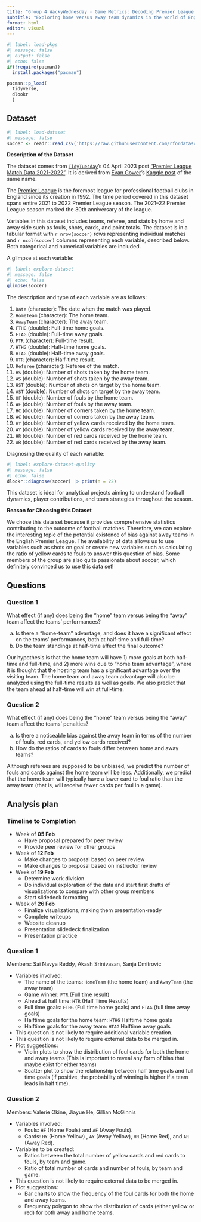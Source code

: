 ```yaml
---
title: "Group 4 WackyWednesday - Game Metrics: Decoding Premier League Outcomes Through Visual Analysis and Data Exploration"
subtitle: "Exploring home versus away team dynamics in the world of English football"
format: html
editor: visual
---
```


```r
#| label: load-pkgs
#| message: false
#| output: false
#| echo: false
if(!require(pacman))
  install.packages("pacman")

pacman::p_load(
  tidyverse,
  dlookr
  )
```

## Dataset

```r
#| label: load-dataset
#| message: false
soccer <- readr::read_csv('https://raw.githubusercontent.com/rfordatascience/tidytuesday/master/data/2023/2023-04-04/soccer21-22.csv')
```

**Description of the Dataset**

The dataset comes from [`TidyTuesday`](https://github.com/rfordatascience/tidytuesday)'s 04 April 2023 post ["Premier League Match Data 2021-2022"](https://github.com/rfordatascience/tidytuesday/tree/master/data/2023/2023-04-04). It is derived from [Evan Gower](https://github.com/evangower)'s [Kaggle post](https://www.kaggle.com/datasets/evangower/premier-league-match-data) of the same name.

The [Premier League](https://www.premierleague.com/) is the foremost league for professional football clubs in England since its creation in 1992. The time period covered in this dataset spans entire 2021 to 2022 Premier League season. The 2021–22 Premier League season marked the 30th anniversary of the league.

Variables in this dataset includes teams, referee, and stats by home and away side such as fouls, shots, cards, and point totals. The dataset is in a tabular format with `r nrow(soccer)` rows representing individual matches and `r ncol(soccer)` columns representing each variable, described below. Both categorical and numerical variables are included.

A glimpse at each variable:

```r
#| label: explore-dataset
#| message: false
#| echo: false
glimpse(soccer)
```

The description and type of each variable are as follows:

1.  `Date` (character): The date when the match was played.
2.  `HomeTeam` (character): The home team.
3.  `AwayTeam` (character): The away team.
4.  `FTHG` (double): Full-time home goals.
5.  `FTAG` (double): Full-time away goals.
6.  `FTR` (character): Full-time result.
7.  `HTHG` (double): Half-time home goals.
8.  `HTAG` (double): Half-time away goals.
9.  `HTR` (character): Half-time result.
10. `Referee` (character): Referee of the match.
11. `HS` (double): Number of shots taken by the home team.
12. `AS` (double): Number of shots taken by the away team.
13. `HST` (double): Number of shots on target by the home team.
14. `AST` (double): Number of shots on target by the away team.
15. `HF` (double): Number of fouls by the home team.
16. `AF` (double): Number of fouls by the away team.
17. `HC` (double): Number of corners taken by the home team.
18. `AC` (double): Number of corners taken by the away team.
19. `HY` (double): Number of yellow cards received by the home team.
20. `AY` (double): Number of yellow cards received by the away team.
21. `HR` (double): Number of red cards received by the home team.
22. `AR` (double): Number of red cards received by the away team.

Diagnosing the quality of each variable:

```r
#| label: explore-dataset-quality
#| message: false
#| echo: false
dlookr::diagnose(soccer) |> print(n = 22)
```

This dataset is ideal for analytical projects aiming to understand football dynamics, player contributions, and team strategies throughout the season.

**Reason for Choosing this Dataset**

We chose this data set because it provides comprehensive statistics contributing to the outcome of football matches. Therefore, we can explore the interesting topic of the potential existence of bias against away teams in the English Premier League. The availability of data allows us to use variables such as shots on goal or create new variables such as calculating the ratio of yellow cards to fouls to answer this question of bias. Some members of the group are also quite passionate about soccer, which definitely convinced us to use this data set!

## Questions

### Question 1

What effect (if any) does being the "home" team versus being the "away" team affect the teams' performances?

a.  Is there a "home-team" advantage, and does it have a significant effect on the teams' performances, both at half-time and full-time?
b.  Do the team standings at half-time affect the final outcome?

Our hypothesis is that the home team will have 1) more goals at both half-time and full-time, and 2) more wins due to "home team advantage", where it is thought that the hosting team has a significant advantage over the visiting team. The home team and away team advantage will also be analyzed using the full-time results as well as goals. We also predict that the team ahead at half-time will win at full-time.

### Question 2

What effect (if any) does being the "home" team versus being the "away" team affect the teams' penalties?

a.  Is there a noticeable bias against the away team in terms of the number of fouls, red cards, and yellow cards received?
b.  How do the ratios of cards to fouls differ between home and away teams?

Although referees are supposed to be unbiased, we predict the number of fouls and cards against the home team will be less. Additionally, we predict that the home team will typically have a lower card to foul ratio than the away team (that is, will receive fewer cards per foul in a game).

## Analysis plan

### Timeline to Completion

-   Week of **05 Feb**
    -   Have proposal prepared for peer review
    -   Provide peer review for other groups
-   Week of **12 Feb**
    -   Make changes to proposal based on peer review
    -   Make changes to proposal based on instructor review
-   Week of **19 Feb**
    -   Determine work division
    -   Do individual exploration of the data and start first drafts of visualizations to compare with other group members
    -   Start slidedeck formatting
-   Week of **26 Feb**
    -   Finalize visualizations, making them presentation-ready
    -   Complete writeups
    -   Website cleanup
    -   Presentation slidedeck finalization
    -   Presentation practice

### Question 1

Members: Sai Navya Reddy, Akash Srinivasan, Sanja Dmitrovic

-   Variables involved:
    -   The name of the teams: `HomeTeam` (the home team) and `AwayTeam` (the away team)
    -   Game winner: `FTR` (Full time result)
    -   Ahead at half time: `HTR` (Half Time Results)
    -   Full time goals: `FTHG` (Full time home goals) and `FTAG` (full time away goals)
    -   Halftime goals for the home team: `HTHG` Halftime home goals
    -   Halftime goals for the away team: `HTAG` Halftime away goals
-   This question is not likely to require additional variable creation.
-   This question is not likely to require external data to be merged in.
-   Plot suggestions:
    -   Violin plots to show the distribution of foul cards for both the home and away teams (This is important to reveal any form of bias that maybe exist for either teams)
    -   Scatter plot to show the relationship between half time goals and full time goals (if positive, the probability of winning is higher if a team leads in half time).

### Question 2

Members: Valerie Okine, Jiayue He, Gillian McGinnis

-   Variables involved:
    -   Fouls: `HF` (Home Fouls) and `AF` (Away Fouls).
    -   Cards: `HY` (Home Yellow) , `AY` (Away Yellow), `HR` (Home Red), and `AR` (Away Red).
-   Variables to be created:
    -   Ratios between the total number of yellow cards and red cards to fouls, by team and game.
    -   Ratio of total number of cards and number of fouls, by team and game.
-   This question is not likely to require external data to be merged in.
-   Plot suggestions:
    -   Bar charts to show the frequency of the foul cards for both the home and away teams.
    -   Frequency polygon to show the distribution of cards (either yellow or red) for both away and home teams.